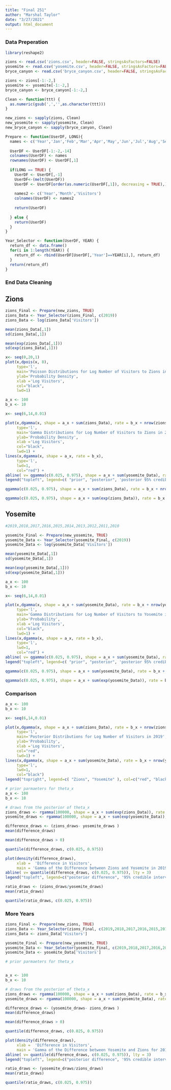 ---
title: "Final 251"
author: "Marshal Taylor"
date: "3/27/2021"
output: html_document
---

### Data Preperation
```{r}
library(reshape2)
```

```{r}
zions <- read.csv('zions.csv', header=FALSE, stringsAsFactors=FALSE)
yosemite <- read.csv('yosemite.csv', header=FALSE, stringsAsFactors=FALSE)
bryce_canyon <- read.csv('bryce_canyon.csv', header=FALSE, stringsAsFactors=FALSE)
```

```{r}
zions <- zions[-1:-2,]
yosemite <- yosemite[-1:-2,]
bryce_canyon <- bryce_canyon[-1:-2,]
```

```{r}
Clean <- function(ttt) {
  as.numeric(gsub(',','',as.character(ttt)))
}

new_zions <- sapply(zions, Clean)
new_yosemite <- sapply(yosemite, Clean)
new_bryce_canyon <- sapply(bryce_canyon, Clean)
```
```{r}
Prepare <- function(UserDF, LONG){
  names <- c('Year','Jan','Feb','Mar','Apr','May','Jun','Jul','Aug','Sep','Oct','Nov','Dec')
  
  UserDF <- UserDF[-1:-2,-14]
  colnames(UserDF) <- names
  rownames(UserDF) <- UserDF[,1]
  
  if(LONG == TRUE) {
    UserDF <- UserDF[,-1]
    UserDF<-(melt(UserDF))
    UserDF <- UserDF[order(as.numeric(UserDF[,1]), decreasing = TRUE),]
    
    names2 <- c('Year','Month','Visitors')
    colnames(UserDF) <- names2
    
    return(UserDF)
    
  } else {
    return(UserDF)
  }
}
```

```{r}
Year_Selector <- function(UserDF, YEAR) {
  return_df <- data.frame()
  for(i in 1:length(YEAR)) {
    return_df <- rbind(UserDF[UserDF[,'Year']==YEAR[i],], return_df)
  }
  return(return_df)
}
```

### End Data Cleaning

## Zions
```{r}
zions_Final <- Prepare(new_zions, TRUE)
zions_Data <- Year_Selector(zions_Final, c(2019))
zions_Data <- log(zions_Data['Visitors'])
```

```{r}
mean(zions_Data[,1])
sd(zions_Data[,1])

mean(exp(zions_Data[,1]))
sd(exp(zions_Data[,1]))
```


```{r}
x<- seq(0,20,1)
plot(x,dpois(x, 8),
     type='l',
     main='Poisson Distributions for Log Number of Visitors to Zions in 2019',
     ylab='Probability Density',
     xlab ='Log Visitors',
     col="black",
     lwd=1)
```


```{r}
a_x <- 100
b_x <- 10

x<- seq(6,14,0.01)

plot(x,dgamma(x, shape = a_x + sum(zions_Data), rate = b_x + nrow(zions_Data)),
     type='l',
     main='Gamma Distributions for Log Number of Visitors to Zions in 2019',
     ylab='Probability Density',
     xlab ='Log Visitors',
     col="black",
     lwd=1) +
lines(x,dgamma(x, shape = a_x, rate = b_x),
     type='l',
     lwd=1,
     col="red") +
abline( v= qgamma(c(0.025, 0.975), shape = a_x + sum(yosemite_Data), rate = b_x + nrow(yosemite_Data)), lty = 3)
legend("topleft", legend=c( "prior", "posterior", 'posterior 95% credible'), col=c("red", "black", "black"), lty=c(1,1,3), cex=0.8)
```


```{r}
qgamma(c(0.025, 0.975), shape = a_x + sum(zions_Data), rate = b_x + nrow(zions_Data))

qgamma(c(0.025, 0.975), shape = a_x + sum(exp(zions_Data)), rate = b_x + nrow(zions_Data))
```



## Yosemite
```{r}
#2019,2018,2017,2016,2015,2014,2013,2012,2011,2010

yosemite_Final <- Prepare(new_yosemite, TRUE)
yosemite_Data <- Year_Selector(yosemite_Final, c(2019))
yosemite_Data <- log(yosemite_Data['Visitors'])
```

```{r}
mean(yosemite_Data[,1])
sd(yosemite_Data[,1])

mean(exp(yosemite_Data[,1]))
sd(exp(yosemite_Data[,1]))
```


```{r}
a_x <- 100
b_x <- 10

x<- seq(6,14,0.01)

plot(x,dgamma(x, shape = a_x + sum(yosemite_Data), rate = b_x + nrow(yosemite_Data)),
     type='l',
     main='Gamma Distributions for Log Number of Visitors to Yosemite in 2019',
     ylab='Probability',
     xlab ='Log Visitors',
     col="black",
     lwd=1) +
lines(x,dgamma(x, shape = a_x, rate = b_x),
     type='l',
     lwd=1,
     col="red") + 
abline( v= qgamma(c(0.025, 0.975), shape = a_x + sum(yosemite_Data), rate = b_x + nrow(yosemite_Data)), lty = 3)
legend("topleft", legend=c( "prior", "posterior", 'posterior 95% credible'), col=c("red", "black", "black"), lty=c(1,1,3), cex=0.8)
```
```{r}
qgamma(c(0.025, 0.975), shape = a_x + sum(yosemite_Data), rate = b_x + nrow(yosemite_Data))

qgamma(c(0.025, 0.975), shape = a_x + sum(exp(yosemite_Data)), rate = b_x + nrow(yosemite_Data))
```

### Comparison
```{r}
a_x <- 100
b_x <- 10

x<- seq(6,14,0.01)

plot(x,dgamma(x, shape = a_x + sum(zions_Data), rate = b_x + nrow(zions_Data)),
     type='l',
     main='Posterior Distributions for Log Number of Visitors in 2019',
     ylab='Probability',
     xlab ='Log Visitors',
     col="red",
     lwd=1) +
lines(x,dgamma(x, shape = a_x + sum(yosemite_Data), rate = b_x + nrow(yosemite_Data)),
     type='l',
     lwd=1,
     col="black")
legend("topright", legend=c( "Zions", "Yosemite" ), col=c("red", "black"), lty=1:1, cex=0.8)
```


```{r}
# prior parmaeters for theta_x
a_x <- 100
b_x <- 10

# draws from the posterior of theta_x
zions_draws <- rgamma(100000, shape = a_x + sum(exp(zions_Data)), rate = b_x + nrow(zions_Data))
yosemite_draws <- rgamma(100000, shape = a_x + sum(exp(yosemite_Data)), rate = b_x + nrow(yosemite_Data))
```


```{r}
difference_draws <- (zions_draws- yosemite_draws )
mean(difference_draws)

mean(difference_draws > 0)

quantile(difference_draws, c(0.025, 0.975))
```

```{r}
plot(density(difference_draws),
     xlab =  'Difference in Visitors',
     main = 'Gamma of the Difference between Zions and Yosemite in 2019')+
abline( v= quantile(difference_draws, c(0.025, 0.975)), lty = 3) 
legend("topleft", legend=c("posterior difference", '95% credible interval'), col=c("black", "black"), lty=c(1,3), cex=0.8)
```

```{r}
ratio_draws <- (zions_draws/yosemite_draws)
mean(ratio_draws)

quantile(ratio_draws, c(0.025, 0.975))
```


### More Years

```{r}
zions_Final <- Prepare(new_zions, TRUE)
zions_Data <- Year_Selector(zions_Final, c(2019,2018,2017,2016,2015,2014,2013,2012,2011,2010))
zions_Data <- zions_Data['Visitors']

yosemite_Final <- Prepare(new_yosemite, TRUE)
yosemite_Data <- Year_Selector(yosemite_Final, c(2019,2018,2017,2016,2015,2014,2013,2012,2011,2010))
yosemite_Data <- yosemite_Data['Visitors']
```

```{r}
# prior parmaeters for theta_x


a_x <- 100
b_x <- 10

# draws from the posterior of theta_x
zions_draws <- rgamma(100000, shape = a_x + sum(zions_Data), rate = b_x + nrow(zions_Data))
yosemite_draws <- rgamma(100000, shape = a_x + sum(yosemite_Data), rate = b_x + nrow(yosemite_Data))
```


```{r}
difference_draws <- (yosemite_draws- zions_draws )
mean(difference_draws)

mean(difference_draws > 0)

quantile(difference_draws, c(0.025, 0.975))
```

```{r}
plot(density(difference_draws),
     xlab =  'Difference in Visitors',
     main = 'Gamma of the Difference between Yosemite and Zions for 2010:2019')+
abline( v= quantile(difference_draws, c(0.025, 0.975)), lty = 3) 
legend("topleft", legend=c("posterior difference", '95% credible interval'), col=c("black", "black"), lty=c(1,3), cex=0.8)
```

```{r}
ratio_draws <- (yosemite_draws/zions_draws)
mean(ratio_draws)

quantile(ratio_draws, c(0.025, 0.975))
```









